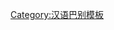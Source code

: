{{User language-N|zh-mandarin|這個用戶的'''[[:Category:zh-mandarin 母語使用者|母語]]'''是'''[[:Category:zh-mandarin 使用者|現代標準漢語]]'''。|現代標準漢語|10|8}}<noinclude>
{{babel-lang|現代標準漢|zh-mandarin}}
[[Category:汉语巴别模板]]
</noinclude>